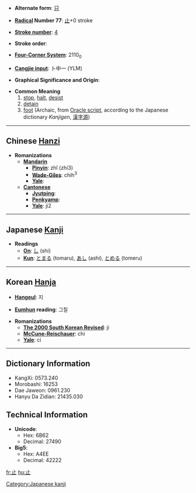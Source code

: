 * '''Alternate form''': [[只]]

* '''[[Wiktionary:Chinese radical index| Radical]] Number 77''': [[Wiktionary:Chinese radical index 止|止]]+0 stroke

* '''[[Wiktionary:Chinese total strokes index|Stroke number]]''': [[Wiktionary:Chinese total strokes index 4|4]]

* '''Stroke order''': 

* '''[[Wiktionary:Chinese four corner index|Four-Corner System]]''': 2110<sub>0</sub>

* '''[[Wiktionary:Chinese Cangjie index|Cangjie input]]''': 卜中一 (YLM)

* '''Graphical Significance and Origin''': 

* '''Common Meaning'''
*# [[stop]], [[halt]], [[desist]]
*# [[detain]]
*# [[foot]] (Archaic, from [[w:Oracle script|Oracle script]], according to the Japanese dictionary ''Kanjigen'', [[漢]][[字]][[源]])

----

== Chinese [[Hanzi]] ==

* '''Romanizations'''
** '''[[Mandarin]]'''
*** '''[[Pinyin]]''': zhǐ (zhi3)
*** '''[[Wade-Giles]]''': chih<sup>3</sup>
*** '''[[Yale]]''': 
** '''[[Cantonese]]'''
*** '''[[Jyutping]]''':
*** '''[[Penkyamp]]''': 
*** '''[[Yale]]''': ji2


----

== Japanese [[Kanji]] ==

* '''Readings'''
** '''[[On]]''': [[し]] (shi)
** '''[[Kun]]''': [[とまる]] (tomaru), [[あし]] (ashi), [[とめる]] (tomeru)


----

== Korean [[Hanja]] ==

* '''[[Hangeul]]''': 지

* '''[[Eumhun]] reading''': 그칠

* '''Romanizations'''
** '''[[The 2000 South Korean Revised Romanization|The 2000 South Korean Revised]]''': ji
** '''[[McCune-Reischauer]]''': chi
** '''[[Yale]]''': ci

----

== Dictionary Information ==

* KangXi: 0573.240
* Morobashi: 16253
* Dae Jaweon: 0961.230
* Hanyu Da Zidian: 21435.030

== Technical Information ==

* '''Unicode''':
** Hex: 6B62
** Decimal: 27490
* '''Big5''':
** Hex: A4EE
** Decimal: 42222

[[Category:Japanese kanji]]

[[fr:止]]
[[hu:止]]